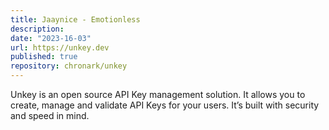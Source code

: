 ```yaml
---
title: Jaaynice - Emotionless
description: 
date: "2023-16-03"
url: https://unkey.dev
published: true
repository: chronark/unkey
---
```




Unkey is an open source API Key management solution. It allows you to create, manage and validate API Keys for your users. It’s built with security and speed in mind.
